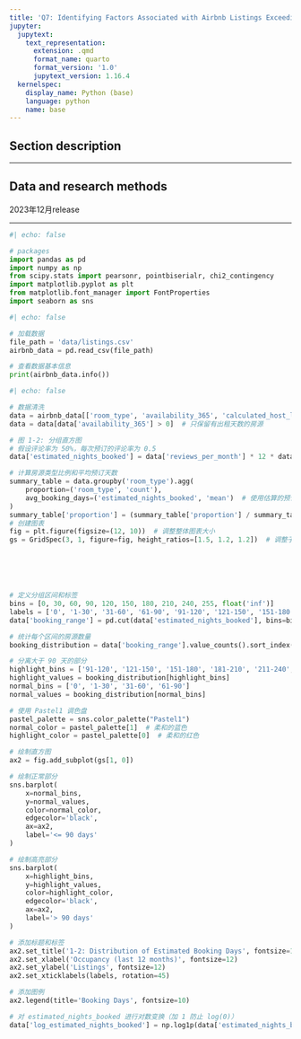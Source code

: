 ```yaml
---
title: 'Q7: Identifying Factors Associated with Airbnb Listings Exceeding 90 Days of Occupancy'
jupyter:
  jupytext:
    text_representation:
      extension: .qmd
      format_name: quarto
      format_version: '1.0'
      jupytext_version: 1.16.4
  kernelspec:
    display_name: Python (base)
    language: python
    name: base
---
```


## Section description


---

## Data and research methods
2023年12月release

---

```python
#| echo: false

# packages
import pandas as pd  
import numpy as np  
from scipy.stats import pearsonr, pointbiserialr, chi2_contingency  
import matplotlib.pyplot as plt  
from matplotlib.font_manager import FontProperties  
import seaborn as sns 
```

```python
#| echo: false

# 加载数据  
file_path = 'data/listings.csv'  
airbnb_data = pd.read_csv(file_path)  

# 查看数据基本信息  
print(airbnb_data.info()) 
```

```python
#| echo: false

# 数据清洗  
data = airbnb_data[['room_type', 'availability_365', 'calculated_host_listings_count', 'reviews_per_month', 'minimum_nights']].dropna()  
data = data[data['availability_365'] > 0]  # 只保留有出租天数的房源  

# 图 1-2: 分组直方图  
# 假设评论率为 50%，每次预订的评论率为 0.5  
data['estimated_nights_booked'] = data['reviews_per_month'] * 12 * data['minimum_nights'] * 2  

# 计算房源类型比例和平均预订天数  
summary_table = data.groupby('room_type').agg(  
    proportion=('room_type', 'count'),  
    avg_booking_days=('estimated_nights_booked', 'mean')  # 使用估算的预订天数  
)  
summary_table['proportion'] = (summary_table['proportion'] / summary_table['proportion'].sum() * 100).round(1)
# 创建图表  
fig = plt.figure(figsize=(12, 10))  # 调整整体图表大小  
gs = GridSpec(3, 1, figure=fig, height_ratios=[1.5, 1.2, 1.2])  # 调整子图比例  






# 定义分组区间和标签  
bins = [0, 30, 60, 90, 120, 150, 180, 210, 240, 255, float('inf')]  
labels = ['0', '1-30', '31-60', '61-90', '91-120', '121-150', '151-180', '181-210', '211-240', '241-255']  
data['booking_range'] = pd.cut(data['estimated_nights_booked'], bins=bins, labels=labels, right=False)  

# 统计每个区间的房源数量  
booking_distribution = data['booking_range'].value_counts().sort_index()  

# 分离大于 90 天的部分  
highlight_bins = ['91-120', '121-150', '151-180', '181-210', '211-240', '241-255']  
highlight_values = booking_distribution[highlight_bins]  
normal_bins = ['0', '1-30', '31-60', '61-90']  
normal_values = booking_distribution[normal_bins]  

# 使用 Pastel1 调色盘  
pastel_palette = sns.color_palette("Pastel1")  
normal_color = pastel_palette[1]  # 柔和的蓝色  
highlight_color = pastel_palette[0]  # 柔和的红色  

# 绘制直方图  
ax2 = fig.add_subplot(gs[1, 0])  

# 绘制正常部分  
sns.barplot(  
    x=normal_bins,  
    y=normal_values,  
    color=normal_color,  
    edgecolor='black',  
    ax=ax2,  
    label='<= 90 days'  
)  

# 绘制高亮部分  
sns.barplot(  
    x=highlight_bins,  
    y=highlight_values,  
    color=highlight_color,  
    edgecolor='black',  
    ax=ax2,  
    label='> 90 days'  
)  

# 添加标题和标签  
ax2.set_title('1-2: Distribution of Estimated Booking Days', fontsize=14, pad=10)  
ax2.set_xlabel('Occupancy (last 12 months)', fontsize=12)  
ax2.set_ylabel('Listings', fontsize=12)  
ax2.set_xticklabels(labels, rotation=45)  

# 添加图例  
ax2.legend(title='Booking Days', fontsize=10)  

# 对 estimated_nights_booked 进行对数变换（加 1 防止 log(0)）  
data['log_estimated_nights_booked'] = np.log1p(data['estimated_nights_booked'])  
```

